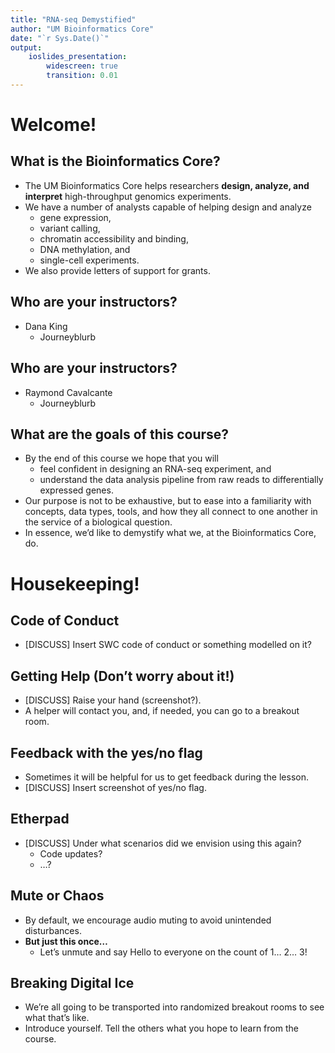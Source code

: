 ```yaml
---
title: "RNA-seq Demystified"
author: "UM Bioinformatics Core"
date: "`r Sys.Date()`"
output:
    ioslides_presentation:
        widescreen: true
        transition: 0.01
---
```


<!---
library(rmarkdown)
render('Module1_Introduction.Rmd')
--->

# Welcome!

## What is the Bioinformatics Core?

- The UM Bioinformatics Core helps researchers **design, analyze, and interpret** high-throughput genomics experiments.
- We have a number of analysts capable of helping design and analyze
    - gene expression,
    - variant calling,
    - chromatin accessibility and binding,
    - DNA methylation, and
    - single-cell experiments.
- We also provide letters of support for grants.

## Who are your instructors?

- Dana King
    - Journeyblurb

## Who are your instructors?

- Raymond Cavalcante
    - Journeyblurb

## What are the goals of this course?

- By the end of this course we hope that you will
    - feel confident in designing an RNA-seq experiment, and
    - understand the data analysis pipeline from raw reads to differentially expressed genes.
- Our purpose is not to be exhaustive, but to ease into a familiarity with concepts, data types, tools, and how they all connect to one another in the service of a biological question.
- In essence, we'd like to demystify what we, at the Bioinformatics Core, do.

# Housekeeping!

## Code of Conduct

- [DISCUSS] Insert SWC code of conduct or something modelled on it?

## Getting Help (Don't worry about it!)

- [DISCUSS] Raise your hand (screenshot?).
- A helper will contact you, and, if needed, you can go to a breakout room.

## Feedback with the yes/no flag

- Sometimes it will be helpful for us to get feedback during the lesson.
- [DISCUSS] Insert screenshot of yes/no flag.

## Etherpad

- [DISCUSS] Under what scenarios did we envision using this again?
    - Code updates?
    - ...?

## Mute or Chaos

- By default, we encourage audio muting to avoid unintended disturbances.
- **But just this once...**
    - Let's unmute and say Hello to everyone on the count of 1... 2... 3!

## Breaking Digital Ice

- We're all going to be transported into randomized breakout rooms to see what that's like.
- Introduce yourself. Tell the others what you hope to learn from the course.
